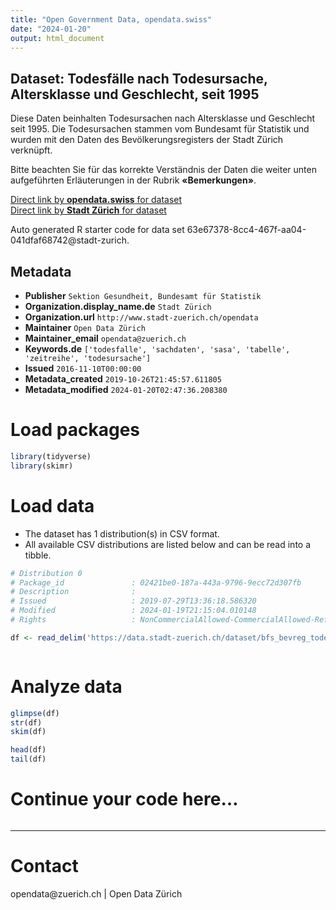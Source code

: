 ```yaml
---
title: "Open Government Data, opendata.swiss"
date: "2024-01-20"
output: html_document
---
```


## Dataset: Todesfälle nach Todesursache, Altersklasse und Geschlecht, seit 1995

Diese Daten beinhalten Todesursachen nach Altersklasse und Geschlecht seit 1995. Die Todesursachen stammen vom Bundesamt für Statistik und wurden mit den Daten des Bevölkerungsregisters der Stadt Zürich verknüpft.

Bitte beachten Sie für das korrekte Verständnis der Daten die weiter unten aufgeführten  Erläuterungen in der Rubrik **«Bemerkungen»**.


[Direct link by **opendata.swiss** for dataset](https://opendata.swiss/de/dataset/todesfalle-nach-todesursache-altersklasse-und-geschlecht-seit-19953)<br>
[Direct link by **Stadt Zürich** for dataset](https://data.stadt-zuerich.ch/dataset/bfs_bevreg_todesursache_alter_geschlecht_seit1995_od3110)

Auto generated R starter code for data set 63e67378-8cc4-467f-aa04-041dfaf68742@stadt-zurich.

## Metadata

- **Publisher** `Sektion Gesundheit, Bundesamt für Statistik`
- **Organization.display_name.de** `Stadt Zürich`
- **Organization.url** `http://www.stadt-zuerich.ch/opendata`
- **Maintainer** `Open Data Zürich`
- **Maintainer_email** `opendata@zuerich.ch`
- **Keywords.de** `['todesfalle', 'sachdaten', 'sasa', 'tabelle', 'zeitreihe', 'todesursache']`
- **Issued** `2016-11-10T00:00:00`
- **Metadata_created** `2019-10-26T21:45:57.611805`
- **Metadata_modified** `2024-01-20T02:47:36.208380`


# Load packages

```r

library(tidyverse)
library(skimr)

```

# Load data

-   The dataset has 1 distribution(s) in CSV format.
-   All available CSV distributions are listed below and can be read into a tibble.

```r

# Distribution 0
# Package_id               : 02421be0-187a-443a-9796-9ecc72d307fb
# Description              : 
# Issued                   : 2019-07-29T13:36:18.586320
# Modified                 : 2024-01-19T21:15:04.010148
# Rights                   : NonCommercialAllowed-CommercialAllowed-ReferenceNotRequired

df <- read_delim('https://data.stadt-zuerich.ch/dataset/bfs_bevreg_todesursache_alter_geschlecht_seit1995_od3110/download/BEV311OD3110.csv')



```

# Analyze data

```r

glimpse(df)
str(df)
skim(df)

head(df)
tail(df)

```

# Continue your code here...

```r

```

------------------------------------------------------------------------

# Contact

opendata@zuerich.ch | Open Data Zürich

